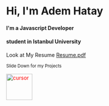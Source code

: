 # Hi, I'm Adem Hatay

#### I'm a Javascript Developer

#### student in Istanbul University

Look at  My Resume [Resume.pdf](https://github.com/ademhatay/ademhatay/raw/main/Adem%20Hatay.pdf)

<sub>Slide Down for my Projects</sub>

<img src="https://user-images.githubusercontent.com/66277966/192483484-978de7d3-e224-400c-bbaa-cd7053113fe6.png" alt="cursor" style="width:70px;color:red"/>
